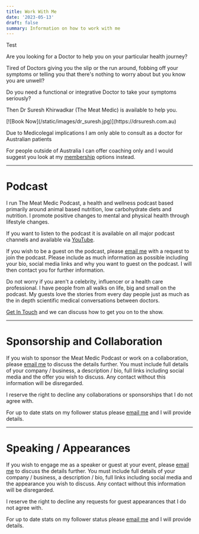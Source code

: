 ```yaml
---
title: Work With Me
date: '2023-05-13'
draft: false
summary: Information on how to work with me
---
```


Test

Are you looking for a Doctor to help you on your particular health journey?

Tired of Doctors giving you the slip or the run around, fobbing off your symptoms or telling you that there's nothing to worry about but you know you are unwell?

Do you need a functional or integrative Doctor to take your symptoms seriously?

Then Dr Suresh Khirwadkar (The Meat Medic) is available to help you.

<div className="place-items-center px-5 rounded-t-lg">
  <div className="my-1 px-2 xl:my-1 xl:px-2 rounded-t-lg">
    [![Book Now](/static/images/dr_suresh.jpg)](https://drsuresh.com.au)
  </div>
</div>

Due to Medicolegal implications I am only able to consult as a doctor for Australian patients

For people outside of Australia I can offer coaching only and I would suggest you look at my [membership](/community) options instead.

---

# Podcast

I run The Meat Medic Podcast, a health and wellness podcast based primarily around animal based nutrition, low carbohydrate diets and nutrition. I promote positive changes to mental and physical health through lifestyle changes.

If you want to listen to the podcast it is available on all major podcast channels and available via [YouTube](https://www.youtube.com/channel/UCbsrn0KztGSUwUEYQz7cDSQ).

If you wish to be a guest on the podcast, please [email me](mailto:admin@drsuresh.com.au) with a request to join the podcast. Please include as much information as possible including your bio, social media links and why you want to guest on the podcast. I will then contact you for further information.

Do not worry if you aren't a celebrity, influencer or a health care professional. I have people from all walks on life, big and small on the podcast. My guests love the stories from every day people just as much as the in depth scientific medical conversations between doctors.

[Get In Touch](mailto:admin@drsuresh.com.au) and we can discuss how to get you on to the show.

---

# Sponsorship and Collaboration

If you wish to sponsor the Meat Medic Podcast or work on a collaboration, please [email me](mailto:admin@drsuresh.com.au) to discuss the details further. You must include full details of your company / business, a description / bio, full links including social media and the offer you wish to discuss. Any contact without this information will be disregarded.

I reserve the right to decline any collaborations or sponsorships that I do not agree with.

For up to date stats on my follower status please [email me](mailto:admin@drsuresh.com.au) and I will provide details.

---

# Speaking / Appearances

If you wish to engage me as a speaker or guest at your event, please [email me](mailto:admin@drsuresh.com.au) to discuss the details further. You must include full details of your company / business, a description / bio, full links including social media and the appearance you wish to discuss. Any contact without this information will be disregarded.

I reserve the right to decline any requests for guest appearances that I do not agree with.

For up to date stats on my follower status please [email me](mailto:admin@drsuresh.com.au) and I will provide details.
